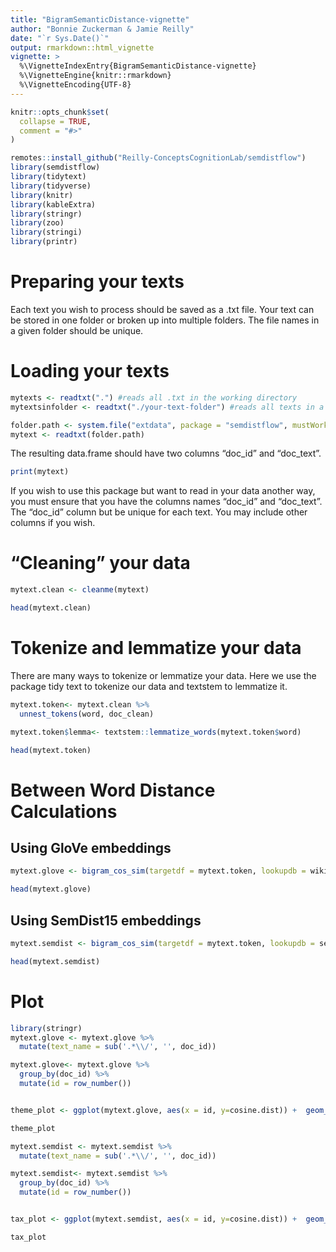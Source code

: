 ```yaml
---
title: "BigramSemanticDistance-vignette"
author: "Bonnie Zuckerman & Jamie Reilly"
date: "`r Sys.Date()`"
output: rmarkdown::html_vignette
vignette: >
  %\VignetteIndexEntry{BigramSemanticDistance-vignette}
  %\VignetteEngine{knitr::rmarkdown}
  %\VignetteEncoding{UTF-8}
---
```


```r
knitr::opts_chunk$set(
  collapse = TRUE,
  comment = "#>"
)
```

```r
remotes::install_github("Reilly-ConceptsCognitionLab/semdistflow")
library(semdistflow)
library(tidytext)
library(tidyverse)
library(knitr)
library(kableExtra)
library(stringr)
library(zoo)
library(stringi)
library(printr)
```

# Preparing your texts

Each text you wish to process should be saved as a .txt file. Your text can be stored in one folder or broken up into multiple folders. The file names in a given folder should be unique. 

# Loading your texts

```r
mytexts <- readtxt(".") #reads all .txt in the working directory 
mytextsinfolder <- readtxt("./your-text-folder") #reads all texts in a given folder in the working directory 
```

```r
folder.path <- system.file("extdata", package = "semdistflow", mustWork = TRUE)
mytext <- readtxt(folder.path)
```

The resulting data.frame should have two columns "doc_id" and "doc_text". 

```r
print(mytext)
```


If you wish to use this package but want to read in your data another way, you must ensure that you have the columns names "doc_id" and "doc_text". The "doc_id" column but be unique for each text. You may include other columns if you wish. 

# "Cleaning" your data 

```r
mytext.clean <- cleanme(mytext)
```

```r
head(mytext.clean)
```

# Tokenize and lemmatize your data

There are many ways to tokenize or lemmatize your data. Here we use the package tidy text to tokenize our data and textstem to lemmatize it. 

```r
mytext.token<- mytext.clean %>%
  unnest_tokens(word, doc_clean)

mytext.token$lemma<- textstem::lemmatize_words(mytext.token$word)

```

```r
head(mytext.token)
```

# Between Word Distance Calculations 

## Using GloVe embeddings

```r
mytext.glove <- bigram_cos_sim(targetdf = mytext.token, lookupdb = wiki_model_100, colname1 = lemma, colname2 = word)
```

```r
head(mytext.glove)
```

## Using SemDist15 embeddings

```r
mytext.semdist <- bigram_cos_sim(targetdf = mytext.token, lookupdb = semdist15, colname1 = lemma, colname2 = word)
```

```r
head(mytext.semdist)
```

# Plot

```r
library(stringr)
mytext.glove <- mytext.glove %>% 
  mutate(text_name = sub('.*\\/', '', doc_id))

mytext.glove<- mytext.glove %>%
  group_by(doc_id) %>% 
  mutate(id = row_number())


theme_plot <- ggplot(mytext.glove, aes(x = id, y=cosine.dist)) +  geom_line(color="#02401BD9") + facet_grid(~text_name, scales="free")

theme_plot
```

```r
mytext.semdist <- mytext.semdist %>% 
  mutate(text_name = sub('.*\\/', '', doc_id))

mytext.semdist<- mytext.semdist %>%
  group_by(doc_id) %>% 
  mutate(id = row_number())


tax_plot <- ggplot(mytext.semdist, aes(x = id, y=cosine.dist)) +  geom_line(color="#EBCC2AA3") + facet_grid(~text_name, scales="free")

tax_plot
```






